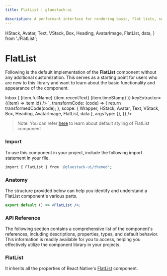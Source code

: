 ```yaml
---
title: FlatList | gluestack-ui

description: A performant interface for rendering basic, flat lists, supporting the most handy features. It is embedded react-native `FlatList` with all utility props of `gluestack-ui/themed`.
---
```



<Meta title="ui/React Native Components/FlatList" />

  HStack,
  Avatar,
  Text,
  VStack,
  Box,
  Heading,
  AvatarImage,
  FlatList,
  data,
} from './FlatList';

# FlatList

Following is the default implementation of the **FlatList** component without any additional customization. This serves as a starting point for users who are new to this library and want to learn about the basic functionality and appearance of the component.

<AppProvider>
  <CodePreview
    showComponentRenderer={true}
    showArgsController={false}
    metaData={{
      code: `
 <Box py="$10">
    <Heading size="xl" p="$4" pb="$3">Inbox</Heading>
  <FlatList
        data={data}
         renderItem={({ item }) => (
          <Box
            borderBottomWidth="$1"
            borderColor="$trueGray800"
            sx={{
              '_dark': {
                borderColor: '$trueGray100',
              },
              '@base': {
                pl: 0,
                pr: 0,
              },
              '@sm': {
                pl: '$4',
                pr: '$5',
              },
            }}
            py="$2"
          >
            <HStack space="md" justifyContent="space-between">
              <Avatar size="md">
                <AvatarImage source={{ uri: item.avatarUrl }} />
              </Avatar>
              <VStack>
                <Text
                  color="$coolGray800"
                  fontWeight="$bold"
                  sx={{
                    _dark: {
                      color: '$warmGray100',
                    },
                  }}
                >
                  {item.fullName}
                </Text>
                <Text
                  color="$coolGray600"
                  sx={{
                    _dark: {
                      color: '$warmGray200',
                    },
                  }}
                >
                  {item.recentText}
                </Text>
              </VStack>
              <Text
                fontSize="$xs"
                color="$coolGray800"
                alignSelf="flex-start"
                sx={{
                  _dark: {
                    color: '$warmGray100',
                  },
                }}
              >
                {item.timeStamp}
              </Text>
            </HStack>
          </Box>
        )}
        keyExtractor={(item) => item.id}
      />
    </Box>
`,
transformCode: (code) => {
return transformedCode(code);
},
scope: {
Wrapper,
HStack,
Avatar,
Text,
VStack,
Box,
Heading,
AvatarImage,
FlatList,
data
},
argsType: {},
}}
/>

</AppProvider>

<br />

> Note: You can refer [here](https://github.com/gluestack/gluestack-ui/tree/main/packages/themed/src/components/FlatList/styled-components) to learn about default styling of FlatList component

### Import

To use this component in your project, include the following import statement in your file.

```bash
import { FlatList } from '@gluestack-ui/themed';
```

### Anatomy

The structure provided below can help you identify and understand a FlatList component's various parts.

```jsx
export default () => <FlatList />;
```

### API Reference

The following section contains a comprehensive list of the component's references, including descriptions, properties, types, and default behavior. This information is readily available for you to access, helping you effectively utilize the component library in your projects.

### FlatList

It inherits all the properties of React Native's [FlatList](https://reactnative.dev/docs/FlatList) component.
